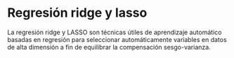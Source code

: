 # Regresión ridge y lasso 

La regresión ridge y LASSO son técnicas útiles de aprendizaje automático basadas en regresión para seleccionar automáticamente variables en datos de alta dimensión a fin de equilibrar la compensación sesgo-varianza.
